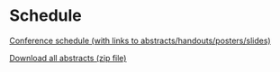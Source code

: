 
# Schedule

[Conference schedule (with links to abstracts/handouts/posters/slides)](https://docs.google.com/spreadsheets/d/1ZIQDiTmwfWAaDmVwNTDn2v6aPkPIzJhFi7WNZ9XoFKA/edit?usp=sharing)

[Download all abstracts (zip file)](amp2023_abstracts.zip)

<br/>

